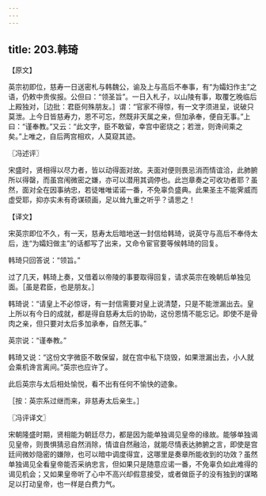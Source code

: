 ```yaml
---
---
---
```

title: 203.韩琦
---



【原文】

英宗初即位，慈寿一日送密札与韩魏公，谕及上与高后不奉事，有“为孀妇作主”之语，仍敕中贵俟报。公但曰：“领圣旨”。一日入札子，以山陵有事，取覆乞晚临后上殿独对，［边批：君臣何殊朋友。］谓：“官家不得惊，有一文字须进呈，说破只莫泄。上今日皆慈寿力，恩不可忘，然既非天属之亲，但加承奉，便自无事。”上曰：“谨奉教。”又云：“此文字，臣不敢留，幸宫中密烧之；若泄，则谗间乘之矣。”上唯之，自后两宫相欢，人莫窥其迹。

〖冯述评〗

宋盛时，贤相得以尽力者，皆以动得面对故。夫面对便则畏忌消而情谊洽，此肺腑所以得罄，而虽宫闱微密之嫌，亦可以潜用其调停也。此岂章奏之可收功者耶？虽然，面对全在因事纳忠，若徒唯唯诺诺一番，不免辜负盛典。此果圣主不能霁威而虚受耶，抑亦实未有奇谋硕画，足以耸九重之听乎？请思之！

【译文】

宋英宗即位不久，有一天，慈寿太后暗地送一封信给韩琦，说英守与高后不奉侍太后，连“为孀妇做主”的话都写了出来，又命令宦官要等候韩琦的回复。

韩琦只回答说：“领旨。”

过了几天，韩琦上奏，又借着以帝陵的事要取得回复，请求英宗在晚朝后单独见面。［虽是君臣，也是朋友。］

韩琦说：“请皇上不必惊讶，有一封信需要对皇上说清楚，只是不能泄漏出去。皇上所以有今日的成就，都是得自慈寿太后的协助，这份恩情不能忘记。即使不是骨肉之亲，但只要对太后多加承奉，自然无事。”

英宗说：“谨奉教。”

韩琦又说：“这份文字微臣不敢保留，就在宫中私下烧毁，如果泄漏出去，小人就会乘机谗言离间。”英宗也应许了。

此后英宗与太后相处愉悦，看不出有任何不愉快的迹象。

［按：英宗系过继而来，非慈寿太后亲生。］

〖冯评译文〗

宋朝隆盛时期，贤相能为朝廷尽力，都是因为能单独谒见皇帝的缘故。能够单独谒见皇帝，则畏惧猜忌自然消除，情谊自然融洽，就能尽情表达肺腑之言，即使是宫廷间微妙隐密的嫌隙，也可以暗中调度得宜，这哪里是奏章所能收到的功效？虽然单独谒见全看皇帝能否采纳忠言，但如果只是随意应诺一番，不免辜负如此难得的谒见机会；又如果皇帝听了心中不高兴却假意接受，或者做臣子的没有独到的谋略足以打动皇帝，也一样是白费力气。